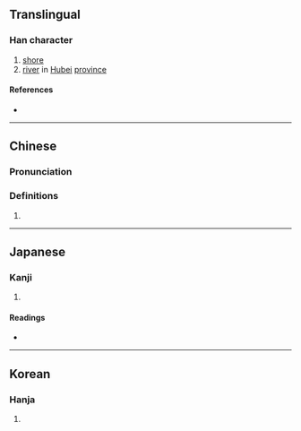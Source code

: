{{character info/new}}
==Translingual==

===Han character===
{{Han char|rn=85|rad=水|as=13|sn=16|four=38118|canj=EHMO|ids=⿰氵筮}}

# [[shore]]
# [[river]] in [[Hubei]] [[province]]

====References====
* {{Han ref|kx=0653.050|dkj=18392|dj=1063.070|hdz=31759.050|uh=6FA8|ud=28584|bh=E9F5|bd=59893}}

----

==Chinese==
{{zh-forms}}

===Pronunciation===
{{zh-pron
|m=shì
|c=sai6
|mc=y
|oc=y
|ma=
|cat=n,pn
}}

===Definitions===
{{zh-hanzi}}

# {{rfdef|zh}}

----

==Japanese==

===Kanji===
{{ja-kanji|grade=|rs=水13}}

# {{rfdef|ja|sort=水13}}

====Readings====
* {{ja-readings|on=[[せい]] (sei), [[ぜい]] (zei), [[えい]] (ei)|kun=[[つきじ]] (tsukiji)}}

----

==Korean==

===Hanja===
{{ko-hanja|hangeul=서|eumhun=|rv=seo|mr=sŏ|y=se}}

# {{rfdef|ko|sort=水13}}